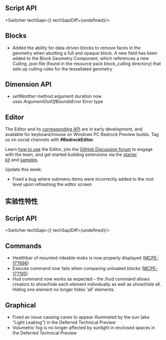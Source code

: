 




## **Script API**

<Switcher techSapi={<TechSapiStable/>} techSapiDiff={undefined}/>

## **Blocks**

-   Added the ability for data-driven blocks to remove faces in the geometry when abutting a full and opaque block. A new field has been added to the Block Geometry Component, which references a new Culling .json file (found in the resource pack block\_culling directory) that sets up culling rules for the tessellated geometry 

## **Dimension API**

-   _setWeather_ method argument duration now uses _ArgumentOutOfBoundsError_ Error type

## **Editor**

The Editor and its [corresponding API](https://aka.ms/EditorAPI) are in early development, and available for keyboard/mouse on Windows PC Bedrock Preview builds. Tag us on social channels with **#BedrockEditor**.

Learn [how to use](https://www.aka.ms/LearnEditor) the Editor, join the [GitHub Discussion forum](https://github.com/Mojang/minecraft-editor/discussions) to engage with the team, and get started building extensions via the [starter kit](https://github.com/Mojang/minecraft-editor-extension-starter-kit) and [samples](https://github.com/Mojang/minecraft-editor-extension-samples).

Update this week:

-   Fixed a bug where submenu items were incorrectly added to the root level upon refreshing the editor screen




<h2 className="experimental_divider">实验性特性</h2>





## **Script API**

<Switcher techSapi={<TechSapiExp/>} techSapiDiff={undefined}/>

## **Commands**

-   Healthbar of mounted rideable mobs is now properly displayed ([MCPE-177696](https://bugs.mojang.com/browse/MCPE-177696))
-   Execute command now fails when comparing unloaded blocks ([MCPE-177195](https://bugs.mojang.com/browse/MCPE-177195))
-   Hud command now works as expected – the /hud command allows creators to show/hide each element individually as well as show/hide all. Hiding one element no longer hides 'all' elements.

## **Graphical**

-   Fixed an issue causing caves to appear illuminated by the sun (aka “Light Leaking”) in the Deferred Technical Preview
-   Volumetric fog is no longer affected by sunlight in enclosed spaces in the Deferred Technical Preview